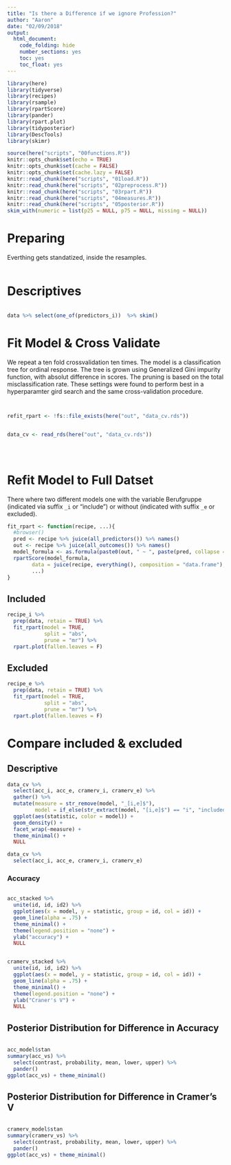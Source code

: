 ```yaml
---
title: "Is there a Difference if we ignore Profession?"
author: "Aaron"
date: "02/09/2018"
output:
  html_document:
    code_folding: hide
    number_sections: yes
    toc: yes
    toc_float: yes
---
```

  
```r
library(here)
library(tidyverse)
library(recipes)
library(rsample)
library(rpartScore)
library(pander)
library(rpart.plot)
library(tidyposterior)
library(DescTools)
library(skimr)

source(here("scripts", "00functions.R"))
knitr::opts_chunk$set(echo = TRUE)
knitr::opts_chunk$set(cache = FALSE)
knitr::opts_chunk$set(cache.lazy = FALSE)
knitr::read_chunk(here("scripts", "01load.R"))
knitr::read_chunk(here("scripts", "02preprocess.R"))
knitr::read_chunk(here("scripts", "03rpart.R"))
knitr::read_chunk(here("scripts", "04measures.R"))
knitr::read_chunk(here("scripts", "05posterior.R"))
skim_with(numeric = list(p25 = NULL, p75 = NULL, missing = NULL))
```

# Preparing

Everthing gets standatized, inside the resamples.

```r
```

# Descriptives

```r
```

```r
data %>% select(one_of(predictors_i))  %>% skim()
```


# Fit Model & Cross Validate

We repeat a ten fold crossvalidation ten times. The model is a classification tree for ordinal response. The tree is grown using Generalized Gini impurity function, with absolut difference in scores. The pruning is based on the total misclassification rate. These settings were found to perform best in a hyperparamter gird search and the same cross-validation procedure.

```r
```

```r
```

```r
refit_rpart <- !fs::file_exists(here("out", "data_cv.rds"))
```

```r
```

```r
data_cv <- read_rds(here("out", "data_cv.rds"))
```

```r
```

```r
```

```r
```

# Refit Model to Full Datset

There where two different models one with the variable Berufgruppe (indicated via suffix `_i` or "include") or without (indicated with suffix `_e` or excluded).

```r
fit_rpart <- function(recipe, ...){
  #browser()
  pred <- recipe %>% juice(all_predictors()) %>% names()
  out <- recipe %>% juice(all_outcomes()) %>% names()
  model_formula <- as.formula(paste0(out, " ~ ", paste(pred, collapse = " + ")))
  rpartScore(model_formula,
        data = juice(recipe, everything(), composition = "data.frame"),
        ...)
}
```

## Included

```r
recipe_i %>%
  prep(data, retain = TRUE) %>%
  fit_rpart(model = TRUE,
            split = "abs",
            prune = "mr") %>% 
  rpart.plot(fallen.leaves = F)
```

## Excluded

```r
recipe_e %>%
  prep(data, retain = TRUE) %>%
  fit_rpart(model = TRUE,
            split = "abs",
            prune = "mr") %>% 
  rpart.plot(fallen.leaves = F)
```

# Compare included & excluded

## Descriptive

```r
data_cv %>%
  select(acc_i, acc_e, cramerv_i, cramerv_e) %>% 
  gather() %>% 
  mutate(measure = str_remove(model, "_[i,e]$"),
         model = if_else(str_extract(model, "[i,e]$") == "i", "included", "excluded")) %>% 
  ggplot(aes(statistic, color = model)) +
  geom_density() +
  facet_wrap(~measure) +
  theme_minimal() +
  NULL

data_cv %>%
  select(acc_i, acc_e, cramerv_i, cramerv_e)
```

### Accuracy

```r
```

```r
acc_stacked %>%
  unite(id, id, id2) %>% 
  ggplot(aes(x = model, y = statistic, group = id, col = id)) + 
  geom_line(alpha = .75) + 
  theme_minimal() +
  theme(legend.position = "none") +
  ylab("accuracy") +
  NULL
```

```r
```

```r
cramerv_stacked %>% 
  unite(id, id, id2) %>% 
  ggplot(aes(x = model, y = statistic, group = id, col = id)) + 
  geom_line(alpha = .75) + 
  theme_minimal() +
  theme(legend.position = "none") +
  ylab("Craner's V") +
  NULL
```

## Posterior Distribution for Difference in Accuracy

```r
```

```r
acc_model$stan
summary(acc_vs) %>%
  select(contrast, probability, mean, lower, upper) %>%
  pander()
ggplot(acc_vs) + theme_minimal()
```

## Posterior Distribution for Difference in Cramer's V

```r
```

```r
cramerv_model$stan
summary(cramerv_vs) %>%
  select(contrast, probability, mean, lower, upper) %>%
  pander()
ggplot(acc_vs) + theme_minimal()
```
